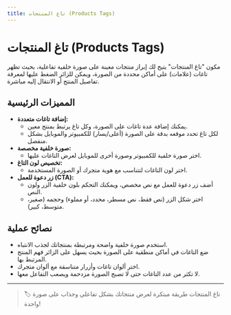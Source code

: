 ```yaml
---
title: تاغ المنتجات (Products Tags)
---
```


# تاغ المنتجات (Products Tags)

مكون "تاغ المنتجات" يتيح لك إبراز منتجات معينة على صورة خلفية تفاعلية، بحيث تظهر تاغات (علامات) على أماكن محددة من الصورة، ويمكن للزائر الضغط عليها لمعرفة تفاصيل المنتج أو الانتقال إليه مباشرة.

## المميزات الرئيسية

- **إضافة تاغات متعددة:**
  - يمكنك إضافة عدة تاغات على الصورة، وكل تاغ يرتبط بمنتج معين.
  - لكل تاغ تحدد موقعه بدقة على الصورة (أعلى/يسار) للكمبيوتر والموبايل بشكل منفصل.
- **صورة خلفية مخصصة:**
  - اختر صورة خلفية للكمبيوتر وصورة أخرى للموبايل لعرض التاغات عليها.
- **تخصيص لون التاغ:**
  - اختر لون التاغات لتتناسب مع هوية متجرك أو الصورة المستخدمة.
- **زر دعوة للعمل (CTA):**
  - أضف زر دعوة للعمل مع نص مخصص، ويمكنك التحكم بلون خلفية الزر ولون النص.
  - اختر شكل الزر (نص فقط، نص مسطر، محدد، أو مملوء) وحجمه (صغير، متوسط، كبير).

## نصائح عملية
- استخدم صورة خلفية واضحة ومرتبطة بمنتجاتك لجذب الانتباه.
- ضع التاغات في أماكن منطقية على الصورة بحيث يسهل على الزائر فهم المنتج المرتبط بها.
- اختر ألوان تاغات وأزرار متناسقة مع ألوان متجرك.
- لا تكثر من عدد التاغات حتى لا تصبح الصورة مزدحمة ويصعب التفاعل معها.

---

> 🏷️ تاغ المنتجات طريقة مبتكرة لعرض منتجاتك بشكل تفاعلي وجذاب على صورة واحدة!
